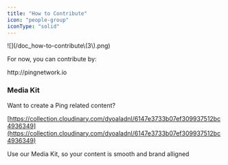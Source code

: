 ```yaml
---
title: "How to Contribute"
icon: "people-group"
iconType: "solid"
---
```


<Frame as="div">
  ![](/doc_how-to-contribute\(3\).png)
</Frame>

For now, you can contribute by:

<Steps>
  <Step title="Being an active member of the Ping’s community on X and Discord" />

  <Step title="Create quality content about Ping and share it on social media platforms" />

  <Step title="Invite friends to join the waitlist">
    http://pingnetwork.io
  </Step>
</Steps>

### Media Kit

Want to create a Ping related content?&#x20;

[https://collection.cloudinary.com/dyoaladnl/6147e3733b07ef309937512bc4936349](https://collection.cloudinary.com/dyoaladnl/6147e3733b07ef309937512bc4936349)

Use our Media Kit, so your content is smooth and brand alligned